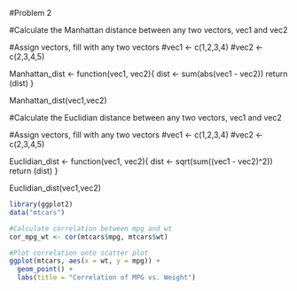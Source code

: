 #Problem 2

#Calculate the Manhattan distance between any two vectors, vec1 and vec2

#Assign vectors, fill with any two vectors
#vec1 <- c(1,2,3,4)
#vec2 <- c(2,3,4,5)

Manhattan_dist <- function(vec1, vec2){
dist <- sum(abs(vec1 - vec2))
return (dist)
}

Manhattan_dist(vec1,vec2)

#Calculate the Euclidian distance between any two vectors, vec1 and vec2

#Assign vectors, fill with any two vectors
#vec1 <- c(1,2,3,4)
#vec2 <- c(2,3,4,5)

Euclidian_dist <- function(vec1, vec2){
dist <- sqrt(sum((vec1 - vec2)^2))
return (dist)
}

Euclidian_dist(vec1,vec2)
```r
library(ggplot2)
data("mtcars")

#Calculate correlation between mpg and wt
cor_mpg_wt <- cor(mtcars$mpg, mtcars$wt)

#Plot correlation onto scatter plot
ggplot(mtcars, aes(x = wt, y = mpg)) +
  geom_point() +
  labs(title = "Correlation of MPG vs. Weight")
```
